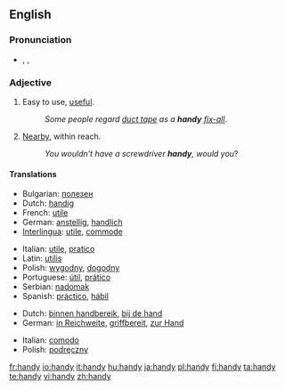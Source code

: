 {{also|Handy}}
==English==

===Pronunciation===
* {{enPR|hăn'di}}, {{IPA|/ˈhæn.di/}}, {{SAMPA|/"h{n.di/}}
*: {{rhymes|ændi}}

===Adjective===
{{en-adj|handier|handiest}}

# Easy to use, [[useful]].
#: ''Some people regard [[duct tape]] as a '''handy''' [[fix-all]]''.
# [[nearby|Nearby]], within reach.
#: ''You wouldn’t have a screwdriver '''handy''', would you''?

====Translations====
{{trans-top|easy to use}}
* Bulgarian: [[полезен]] {{m}}
* Dutch: [[handig]]
* French: [[utile]]
* German: [[anstellig]], [[handlich]]
* [[Interlingua]]: [[utile]], [[commode]]
{{trans-mid}}
* Italian: [[utile]], [[pratico]]
* Latin: [[utilis]]
* Polish: [[wygodny]], [[dogodny]]
* Portuguese: [[útil]], [[prático]]
* Serbian: [[nadomak]]
* Spanish: [[práctico]], [[hábil]]
{{trans-bottom}}

{{trans-top|within reach}}
* Dutch: [[binnen handbereik]], [[bij de hand]]
* German: [[in Reichweite]], [[griffbereit]], [[zur Hand]]
{{trans-mid}}
* Italian: [[comodo]]
* Polish: [[podręczny]]
{{trans-bottom}}

[[fr:handy]]
[[io:handy]]
[[it:handy]]
[[hu:handy]]
[[ja:handy]]
[[pl:handy]]
[[fi:handy]]
[[ta:handy]]
[[te:handy]]
[[vi:handy]]
[[zh:handy]]